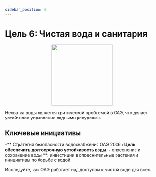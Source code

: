 ```yaml
---
sidebar_position: 6
---
```


# Цель 6: Чистая вода и санитария

<p align="center"><img src="https://www.un.org/sustainabledevelopment/wp-content/uploads/2019/08/E-Goal-06-1024x1024.png" width="200" height="200"/></p>

Нехватка воды является критической проблемой в ОАЭ, что делает устойчивое управление водными ресурсами.

## Ключевые инициативы

-** Стратегия безопасности водоснабжения ОАЭ 2036 **: Цель обеспечить долгосрочную устойчивость воды.
-** опреснение и сохранение воды **: инвестиции в опреснительные растения и инициативы по борьбе с водой.

Исследуйте, как ОАЭ работает над доступом к чистой воде для всех.